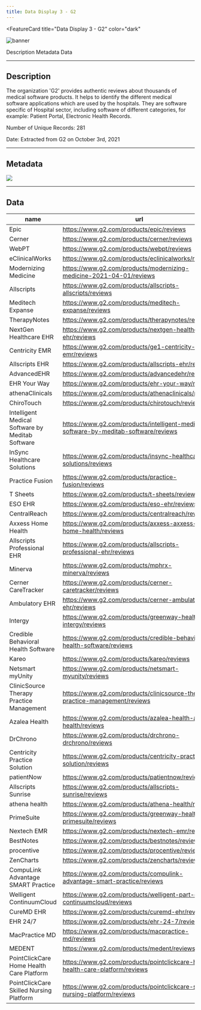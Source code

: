 ```yaml
---
title: Data Display 3 - G2
---
```



<FeatureCard
  title="Data Display 3 - G2"
  color="dark"
  >

![banner](images/g2.png)

</FeatureCard>

<AnchorLinks>
  <AnchorLink>Description</AnchorLink>
  <AnchorLink>Metadata</AnchorLink>
  <AnchorLink>Data</AnchorLink>

</AnchorLinks>

***

## Description

The organization 'G2' provides authentic reviews about thousands of medical software products. It helps to identify the different medical software applications which are used by the hospitals. They are software specific of Hospital sector, including software of different categories, for example: Patient Portal, Electronic Health Records.

Number of Unique Records: 281

Date: Extracted from G2 on October 3rd, 2021

***

## Metadata

![](images/metadata.png)

***

## Data

| name | url | review_users | review_rate | sw_category | id |
| --- | --- | --- | --- | --- | --- |
| Epic|https://www.g2.com/products/epic/reviews|-878|4.2  out of  5|EHR |1|
| Cerner|https://www.g2.com/products/cerner/reviews|-225|3.5  out of  5|EHR |2|
| WebPT|https://www.g2.com/products/webpt/reviews|-149|4.4  out of  5|EHR |3|
| eClinicalWorks|https://www.g2.com/products/eclinicalworks/reviews|-131|3.6  out of  5|EHR |4|
| Modernizing Medicine|https://www.g2.com/products/modernizing-medicine-2021-04-01/reviews|-10|5.0  out of  5|EHR |5|
| Allscripts|https://www.g2.com/products/allscripts-allscripts/reviews|-13|4.5  out of  5|EHR |6|
| Meditech Expanse|https://www.g2.com/products/meditech-expanse/reviews|-115|3.1  out of  5|EHR |7|
| TherapyNotes|https://www.g2.com/products/therapynotes/reviews|-73|4.4  out of  5|EHR |8|
| NextGen Healthcare EHR|https://www.g2.com/products/nextgen-healthcare-ehr/reviews|-109|3.4  out of  5|EHR |9|
| Centricity EMR|https://www.g2.com/products/ge1-centricity-emr/reviews|-26|3.7  out of  5|EHR |10|
| Allscripts EHR|https://www.g2.com/products/allscripts-ehr/reviews|-86|3.2  out of  5|EHR |11|
| AdvancedEHR|https://www.g2.com/products/advancedehr/reviews|-24|3.3  out of  5|EHR |12|
| EHR Your Way|https://www.g2.com/products/ehr-your-way/reviews|-18|4.7  out of  5|EHR |13|
| athenaClinicals|https://www.g2.com/products/athenaclinicals/reviews|-24|3.7  out of  5|EHR |14|
| ChiroTouch|https://www.g2.com/products/chirotouch/reviews|-68|3.6  out of  5|EHR |15|
| Intelligent Medical Software by Meditab Software|https://www.g2.com/products/intelligent-medical-software-by-meditab-software/reviews|-10|3.8  out of  5|EHR |16|
| InSync Healthcare Solutions|https://www.g2.com/products/insync-healthcare-solutions/reviews|-17|4.1  out of  5|EHR |17|
| Practice Fusion|https://www.g2.com/products/practice-fusion/reviews|-48|3.7  out of  5|EHR |18|
| T Sheets|https://www.g2.com/products/t-sheets/reviews|-12|4.4  out of  5|EHR |19|
| ESO EHR|https://www.g2.com/products/eso-ehr/reviews|-18|4.3  out of  5|EHR |20|
| CentralReach|https://www.g2.com/products/centralreach/reviews|-50|3.7  out of  5|EHR |21|
| Axxess Home Health|https://www.g2.com/products/axxess-axxess-home-health/reviews|-69|3.8  out of  5|EHR |22|
| Allscripts Professional EHR|https://www.g2.com/products/allscripts-professional-ehr/reviews|-21|3.4  out of  5|EHR |23|
| Minerva|https://www.g2.com/products/mphrx-minerva/reviews|-13|3.5  out of  5|EHR |24|
| Cerner CareTracker|https://www.g2.com/products/cerner-caretracker/reviews|-23|3.8  out of  5|EHR |25|
| Ambulatory EHR|https://www.g2.com/products/cerner-ambulatory-ehr/reviews|-14|3.6  out of  5|EHR |26|
| Intergy|https://www.g2.com/products/greenway-health-intergy/reviews|-32|3.8  out of  5|EHR |27|
| Credible Behavioral Health Software|https://www.g2.com/products/credible-behavioral-health-software/reviews|-32|3.5  out of  5|EHR |28|
| Kareo|https://www.g2.com/products/kareo/reviews|-110|4.1  out of  5|EHR |29|
| Netsmart myUnity|https://www.g2.com/products/netsmart-myunity/reviews|-37|3.4  out of  5|EHR |30|
| ClinicSource Therapy Practice Management|https://www.g2.com/products/clinicsource-therapy-practice-management/reviews|-17|3.9  out of  5|EHR |31|
| Azalea Health|https://www.g2.com/products/azalea-health-azalea-health/reviews|-14|4.0  out of  5|EHR |32|
| DrChrono|https://www.g2.com/products/drchrono-drchrono/reviews|-30|3.7  out of  5|EHR |33|
| Centricity Practice Solution|https://www.g2.com/products/centricity-practice-solution/reviews|-63|3.5  out of  5|EHR |34|
| patientNow|https://www.g2.com/products/patientnow/reviews|-13|4.0  out of  5|EHR |35|
| Allscripts Sunrise|https://www.g2.com/products/allscripts-sunrise/reviews|-18|3.3  out of  5|EHR |36|
| athena health|https://www.g2.com/products/athena-health/reviews|-10|3.8  out of  5|EHR |37|
| PrimeSuite|https://www.g2.com/products/greenway-health-primesuite/reviews|-30|3.0  out of  5|EHR |38|
| Nextech EMR|https://www.g2.com/products/nextech-emr/reviews|-13|3.4  out of  5|EHR |39|
| BestNotes|https://www.g2.com/products/bestnotes/reviews|-22|4.1  out of  5|EHR |40|
| procentive|https://www.g2.com/products/procentive/reviews|-10|4.0  out of  5|EHR |41|
| ZenCharts|https://www.g2.com/products/zencharts/reviews|-10|4.2  out of  5|EHR |42|
| CompuLink Advantage SMART Practice|https://www.g2.com/products/compulink-advantage-smart-practice/reviews|-23|3.4  out of  5|EHR |43|
| Welligent ContinuumCloud|https://www.g2.com/products/welligent-part-of-continuumcloud/reviews|-61|4.0  out of  5|EHR |44|
| CureMD EHR|https://www.g2.com/products/curemd-ehr/reviews|-9|3.3  out of  5|EHR |45|
| EHR 24/7|https://www.g2.com/products/ehr-24-7/reviews|-9|3.9  out of  5|EHR |46|
| MacPractice MD|https://www.g2.com/products/macpractice-md/reviews|-10|3.5  out of  5|EHR |47|
| MEDENT|https://www.g2.com/products/medent/reviews|-11|4.7  out of  5|EHR |48|
| PointClickCare Home Health Care Platform|https://www.g2.com/products/pointclickcare-home-health-care-platform/reviews|-32|4.3  out of  5|EHR |49|
| PointClickCare Skilled Nursing Platform|https://www.g2.com/products/pointclickcare-skilled-nursing-platform/reviews|-11|4.3  out of  5|EHR |50|
